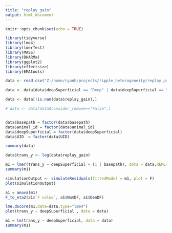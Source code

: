 ```yaml
---
title: "replay_gain"
output: html_document
---
```


```r
knitr::opts_chunk$set(echo = TRUE)
```

```r
library(tidyverse)
library(lme4)
library(lmerTest)
library(MASS)
library(DHARMa)
library(ggplot2)
library(effectsize)
library(EMAtools)
```

```r
data <- read.csv("Z:/home/ryanh/projects/ripple_heterogeneity/replay_participation_for_all_sessions_task_post_replay_gain.csv")

data <- data[data$deepSuperficial == "Deep" | data$deepSuperficial == "Superficial" ,]

data <- data[!is.nan(data$replay_gain),]

# data <- data[data$consider_remove=="False",]


data$basepath = factor(data$basepath)
data$animal_id = factor(data$animal_id)
data$deepSuperficial = factor(data$deepSuperficial)
data$UID  = factor(data$UID)

summary(data)
```

```r

data$trans_y <- log(data$replay_gain)

m1 = lmer(trans_y ~ deepSuperficial + (1 | basepath), data = data,REML=FALSE)
summary(m1)

simulationOutput <- simulateResiduals(fittedModel = m1, plot = F)
plot(simulationOutput)

a1 = anova(m1)
F_to_eta2(a1$`F value`, a1$NumDF, a1$DenDF)

lme.dscore(m1,data=data,type="lme4")
plot(trans_y ~ deepSuperficial , data = data)
```

```r
m1 = lm(trans_y ~ deepSuperficial, data = data)
summary(m1)
```

```r

```

```r

```

```r

```

```r

```

```r

```

```r

```

```r

```

```r

```

```r

```

```r

```

```r

```

```r

```

```r

```

```r

```

```r

```

```r

```

```r

```

```r

```

```r

```

```r

```

```r

```

```r

```

```r

```

```r

```

```r

```

```r

```
